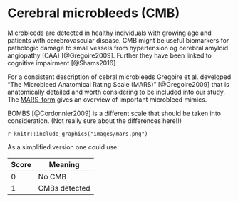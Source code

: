 # Cerebral microbleeds (CMB)

Microbleeds are detected in healthy individuals with growing age and patients with cerebrovascular disease. CMB might be useful biomarkers for pathologic damage to small vessels from hypertension og cerebral amyloid angiopathy (CAA) [@Gregoire2009]. Further they have been linked to cognitive impairment [@Shams2016]

For a consistent description of cebral microbleeds Gregoire et al. developed "The Microbleed Anatomical Rating Scale (MARS)" [@Gregoire2009] that is anatomically detailed and worth considering to be included into our study. The [MARS-form](http://www.neurology.org/content/suppl/2009/11/22/73.21.1759.DC1/MARS_Rating_Form.pdf) gives an overview of important microbleed mimics.

BOMBS [@Cordonnier2009] is a different scale that should be taken into consideration. (Not really sure about the differences here!!)


`r knitr::include_graphics("images/mars.png")`

As a simplified version one could use:

|Score| Meaning|
|-----|--------|
|0    |No CMB|
|1    |CMBs detected|
